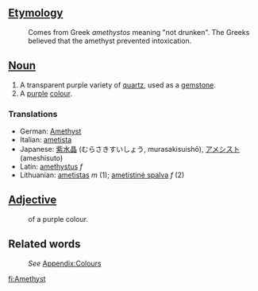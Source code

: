 ==[[Etymology]]==
:Comes from Greek ''amethystos'' meaning "not drunken". The Greeks believed that the amethyst prevented intoxication.
==[[Noun]]==
#A transparent purple variety of [[quartz]], used as a [[gemstone]].
#A [[purple]] [[colour]].
=== Translations ===
*German: [[Amethyst]]
*Italian: [[ametista]]
*Japanese: [[紫水晶]] (むらさきすいしょう, murasakisuishō), [[アメシスト]] (ameshisuto)
*Latin: [[amethystus]] ''f''
*Lithuanian: [[ametistas]] ''m'' (1); [[ametistinė spalva]] ''f'' (2)

==[[Adjective]]==
:of a purple colour.
==Related words==
:''See'' [[Wiktionary_Appendix:Colours|Appendix:Colours]]

[[fi:Amethyst]]